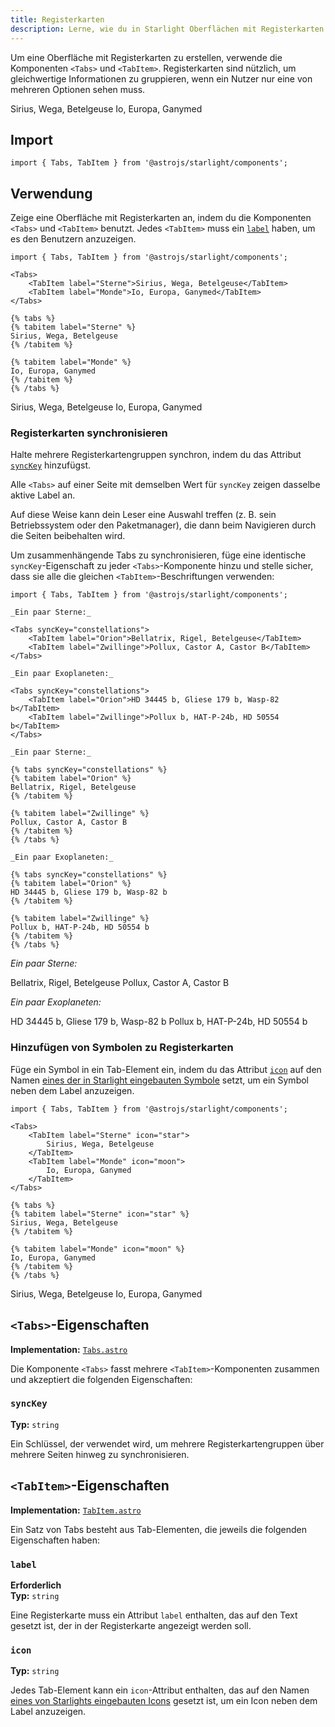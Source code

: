 ```yaml
---
title: Registerkarten
description: Lerne, wie du in Starlight Oberflächen mit Registerkarten erstellst, um gleichwertige Informationen zu gruppieren.
---
```



Um eine Oberfläche mit Registerkarten zu erstellen, verwende die Komponenten `<Tabs>` und `<TabItem>`.
Registerkarten sind nützlich, um gleichwertige Informationen zu gruppieren, wenn ein Nutzer nur eine von mehreren Optionen sehen muss.


<Preview>

<Tabs slot="preview">
	<TabItem label="Stars">Sirius, Wega, Betelgeuse</TabItem>
	<TabItem label="Moons">Io, Europa, Ganymed</TabItem>
</Tabs>

</Preview>

## Import

```tsx
import { Tabs, TabItem } from '@astrojs/starlight/components';
```

## Verwendung

Zeige eine Oberfläche mit Registerkarten an, indem du die Komponenten `<Tabs>` und `<TabItem>` benutzt.
Jedes `<TabItem>` muss ein [`label`](#label) haben, um es den Benutzern anzuzeigen.

<Preview>

```mdx
import { Tabs, TabItem } from '@astrojs/starlight/components';

<Tabs>
	<TabItem label="Sterne">Sirius, Wega, Betelgeuse</TabItem>
	<TabItem label="Monde">Io, Europa, Ganymed</TabItem>
</Tabs>
```

<Fragment slot="markdoc">

```markdoc
{% tabs %}
{% tabitem label="Sterne" %}
Sirius, Wega, Betelgeuse
{% /tabitem %}

{% tabitem label="Monde" %}
Io, Europa, Ganymed
{% /tabitem %}
{% /tabs %}
```

</Fragment>

<Tabs slot="preview">
	<TabItem label="Sterne">Sirius, Wega, Betelgeuse</TabItem>
	<TabItem label="Monde">Io, Europa, Ganymed</TabItem>
</Tabs>

</Preview>

### Registerkarten synchronisieren

Halte mehrere Registerkartengruppen synchron, indem du das Attribut [`syncKey`](#synckey) hinzufügst.

Alle `<Tabs>` auf einer Seite mit demselben Wert für `syncKey` zeigen dasselbe aktive Label an.

Auf diese Weise kann dein Leser eine Auswahl treffen (z. B. sein Betriebssystem oder den Paketmanager), die dann beim Navigieren durch die Seiten beibehalten wird.

Um zusammenhängende Tabs zu synchronisieren, füge eine identische `syncKey`-Eigenschaft zu jeder `<Tabs>`-Komponente hinzu und stelle sicher, dass sie alle die gleichen `<TabItem>`-Beschriftungen verwenden:

<Preview>

```mdx 'syncKey="constellations"'
import { Tabs, TabItem } from '@astrojs/starlight/components';

_Ein paar Sterne:_

<Tabs syncKey="constellations">
	<TabItem label="Orion">Bellatrix, Rigel, Betelgeuse</TabItem>
	<TabItem label="Zwillinge">Pollux, Castor A, Castor B</TabItem>
</Tabs>

_Ein paar Exoplaneten:_

<Tabs syncKey="constellations">
	<TabItem label="Orion">HD 34445 b, Gliese 179 b, Wasp-82 b</TabItem>
	<TabItem label="Zwillinge">Pollux b, HAT-P-24b, HD 50554 b</TabItem>
</Tabs>
```

<Fragment slot="markdoc">

```markdoc 'syncKey="constellations"'
_Ein paar Sterne:_

{% tabs syncKey="constellations" %}
{% tabitem label="Orion" %}
Bellatrix, Rigel, Betelgeuse
{% /tabitem %}

{% tabitem label="Zwillinge" %}
Pollux, Castor A, Castor B
{% /tabitem %}
{% /tabs %}

_Ein paar Exoplaneten:_

{% tabs syncKey="constellations" %}
{% tabitem label="Orion" %}
HD 34445 b, Gliese 179 b, Wasp-82 b
{% /tabitem %}

{% tabitem label="Zwillinge" %}
Pollux b, HAT-P-24b, HD 50554 b
{% /tabitem %}
{% /tabs %}
```

</Fragment>

<Fragment slot="preview">

_Ein paar Sterne:_

<Tabs syncKey="constellations">
	<TabItem label="Orion">Bellatrix, Rigel, Betelgeuse</TabItem>
	<TabItem label="Zwillinge">Pollux, Castor A, Castor B</TabItem>
</Tabs>

_Ein paar Exoplaneten:_

<Tabs syncKey="constellations">
	<TabItem label="Orion">HD 34445 b, Gliese 179 b, Wasp-82 b</TabItem>
	<TabItem label="Zwillinge">Pollux b, HAT-P-24b, HD 50554 b</TabItem>
</Tabs>

</Fragment>

</Preview>

### Hinzufügen von Symbolen zu Registerkarten

Füge ein Symbol in ein Tab-Element ein, indem du das Attribut [`icon`](#icon) auf den Namen [eines der in Starlight eingebauten Symbole](/de/reference/icons/#alle-symbole) setzt, um ein Symbol neben dem Label anzuzeigen.

<Preview>

```mdx /icon="\w+"/
import { Tabs, TabItem } from '@astrojs/starlight/components';

<Tabs>
	<TabItem label="Sterne" icon="star">
		Sirius, Wega, Betelgeuse
	</TabItem>
	<TabItem label="Monde" icon="moon">
		Io, Europa, Ganymed
	</TabItem>
</Tabs>
```

<Fragment slot="markdoc">

```markdoc /icon="\w+"/
{% tabs %}
{% tabitem label="Sterne" icon="star" %}
Sirius, Wega, Betelgeuse
{% /tabitem %}

{% tabitem label="Monde" icon="moon" %}
Io, Europa, Ganymed
{% /tabitem %}
{% /tabs %}
```

</Fragment>

<Tabs slot="preview">
	<TabItem label="Sterne" icon="star">
		Sirius, Wega, Betelgeuse
	</TabItem>
	<TabItem label="Monde" icon="moon">
		Io, Europa, Ganymed
	</TabItem>
</Tabs>

</Preview>

## `<Tabs>`-Eigenschaften

**Implementation:** [`Tabs.astro`](https://github.com/withastro/starlight/blob/main/packages/starlight/user-components/Tabs.astro)

Die Komponente `<Tabs>` fasst mehrere `<TabItem>`-Komponenten zusammen und akzeptiert die folgenden Eigenschaften:

### `syncKey`

**Typ:** `string`

Ein Schlüssel, der verwendet wird, um mehrere Registerkartengruppen über mehrere Seiten hinweg zu synchronisieren.

## `<TabItem>`-Eigenschaften

**Implementation:** [`TabItem.astro`](https://github.com/withastro/starlight/blob/main/packages/starlight/user-components/TabItem.astro)

Ein Satz von Tabs besteht aus Tab-Elementen, die jeweils die folgenden Eigenschaften haben:

### `label`

**Erforderlich**  
**Typ:** `string`

Eine Registerkarte muss ein Attribut `label` enthalten, das auf den Text gesetzt ist, der in der Registerkarte angezeigt werden soll.

### `icon`

**Typ:** `string`

Jedes Tab-Element kann ein `icon`-Attribut enthalten, das auf den Namen [eines von Starlights eingebauten Icons](/de/reference/icons/#alle-symbole) gesetzt ist, um ein Icon neben dem Label anzuzeigen.
